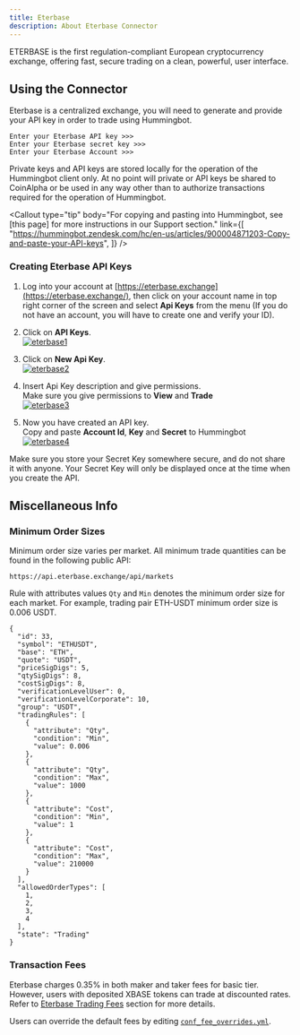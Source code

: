 ```yaml
---
title: Eterbase
description: About Eterbase Connector
---
```



ETERBASE is the first regulation-compliant European cryptocurrency exchange, offering fast, secure trading on a clean, powerful, user interface.

## Using the Connector

Eterbase is a centralized exchange, you will need to generate and provide your API key in order to trade using Hummingbot.

```
Enter your Eterbase API key >>>
Enter your Eterbase secret key >>>
Enter your Eterbase Account >>>
```

Private keys and API keys are stored locally for the operation of the Hummingbot client only. At no point will private or API keys be shared to CoinAlpha or be used in any way other than to authorize transactions required for the operation of Hummingbot.

<Callout
  type="tip"
  body="For copying and pasting into Hummingbot, see [this page] for more instructions in our Support section."
  link={[
    "https://hummingbot.zendesk.com/hc/en-us/articles/900004871203-Copy-and-paste-your-API-keys",
  ]}
/>

### Creating Eterbase API Keys

1. Log into your account at [https://eterbase.exchange](https://eterbase.exchange/), then click on your account name in top right corner of the screen and select **Api Keys** from the menu (If you do not have an account, you will have to create one and verify your ID).

2. Click on **API Keys**.<br />
   [![eterbase1](/img/eterbase1.png)](/img/eterbase1.png)

3. Click on **New Api Key**.<br />
   [![eterbase2](/img/eterbase2.png)](/img/eterbase2.png)

4. Insert Api Key description and give permissions.<br />
   Make sure you give permissions to **View** and **Trade**<br />
   [![eterbase3](/img/eterbase3.png)](/img/eterbase3.png)

<Callout
  type="warning"
  body="We recommend using only #trade# enabled API keys; enabling #withdraw, transfer, or the equivalent is unnecessary# for current Hummingbot strategies."
/>

5. Now you have created an API key.<br />
   Copy and paste **Account Id**, **Key** and **Secret** to Hummingbot<br />
   [![eterbase4](/img/eterbase4.png)](/img/eterbase4.png)

Make sure you store your Secret Key somewhere secure, and do not share it with anyone. Your Secret Key will only be displayed once at the time when you create the API.

<Callout
  type="tip"
  body="If you lose your Secret Key, you can delete the API and create a new one. However, it will be impossible to reuse the same API."
/>

## Miscellaneous Info

### Minimum Order Sizes

Minimum order size varies per market. All minimum trade quantities can be found in the following public API:

```
https://api.eterbase.exchange/api/markets
```

Rule with attributes values `Qty` and `Min` denotes the minimum order size for each market. For example, trading pair ETH-USDT minimum order size is 0.006 USDT.

```
{
  "id": 33,
  "symbol": "ETHUSDT",
  "base": "ETH",
  "quote": "USDT",
  "priceSigDigs": 5,
  "qtySigDigs": 8,
  "costSigDigs": 8,
  "verificationLevelUser": 0,
  "verificationLevelCorporate": 10,
  "group": "USDT",
  "tradingRules": [
    {
      "attribute": "Qty",
      "condition": "Min",
      "value": 0.006
    },
    {
      "attribute": "Qty",
      "condition": "Max",
      "value": 1000
    },
    {
      "attribute": "Cost",
      "condition": "Min",
      "value": 1
    },
    {
      "attribute": "Cost",
      "condition": "Max",
      "value": 210000
    }
  ],
  "allowedOrderTypes": [
    1,
    2,
    3,
    4
  ],
  "state": "Trading"
}
```

### Transaction Fees

Eterbase charges 0.35% in both maker and taker fees for basic tier. However, users with deposited XBASE tokens can trade at discounted rates. Refer to [Eterbase Trading Fees](https://www.eterbase.com/exchange/fees/) section for more details.

Users can override the default fees by editing [`conf_fee_overrides.yml`](/operation/override-fees/).
